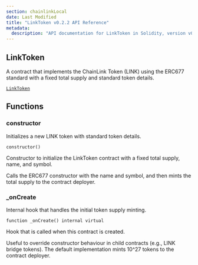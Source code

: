 ```yaml
---
section: chainlinkLocal
date: Last Modified
title: "LinkToken v0.2.2 API Reference"
metadata:
  description: "API documentation for LinkToken in Solidity, version v0.2.2."
---
```



<Common callout="importPackage022" />

## LinkToken

A contract that implements the ChainLink Token (LINK) using the ERC677 standard with a fixed total supply and standard token details.

[`LinkToken`](https://github.com/smartcontractkit/chainlink-local/blob/cd3bfb8c42716cfb791174314eba2c0d178551b9/src/shared/LinkToken.sol)

## Functions

### constructor

Initializes a new LINK token with standard token details.

```solidity
constructor()
```

<Aside>

Constructor to initialize the LinkToken contract with a fixed total supply, name, and symbol.

Calls the ERC677 constructor with the name and symbol, and then mints the total supply to the contract deployer.

</Aside>

### \_onCreate

Internal hook that handles the initial token supply minting.

```solidity
function _onCreate() internal virtual
```

<Aside>

Hook that is called when this contract is created.

Useful to override constructor behaviour in child contracts (e.g., LINK bridge tokens).
The default implementation mints 10^27 tokens to the contract deployer.

</Aside>
